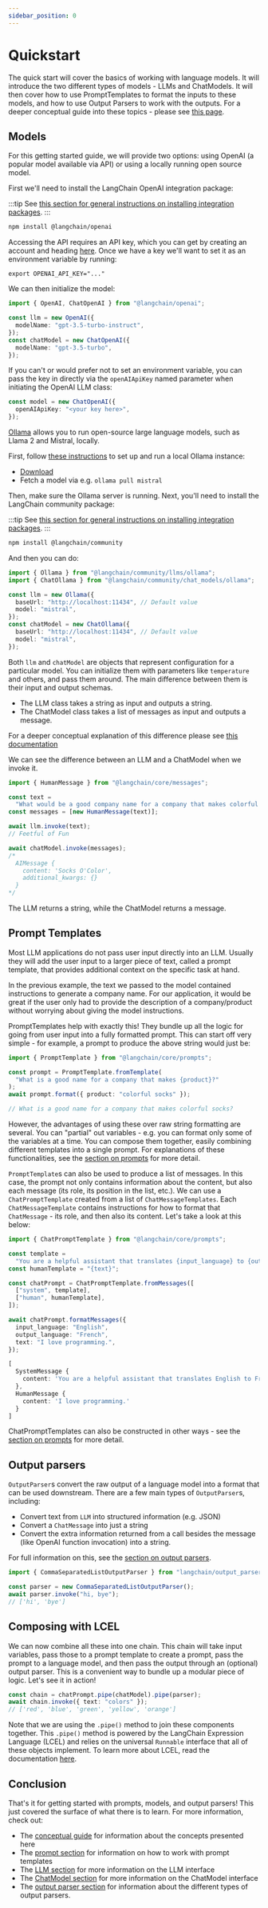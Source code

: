 ```yaml
---
sidebar_position: 0
---
```


# Quickstart

The quick start will cover the basics of working with language models.
It will introduce the two different types of models - LLMs and ChatModels.
It will then cover how to use PromptTemplates to format the inputs to these models, and how to use Output Parsers to work with the outputs.
For a deeper conceptual guide into these topics - please see [this page](/docs/modules/model_io/concepts).

## Models

For this getting started guide, we will provide two options: using OpenAI (a popular model available via API) or using a locally running open source model.


<Tabs>
  <TabItem value="openai" label="OpenAI" default>

First we'll need to install the LangChain OpenAI integration package:

:::tip
See [this section for general instructions on installing integration packages](/docs/get_started/installation#installing-integration-packages).
:::

```bash npm2yarn
npm install @langchain/openai
```

Accessing the API requires an API key, which you can get by creating an account and heading [here](https://platform.openai.com/account/api-keys). Once we have a key we'll want to set it as an environment variable by running:

```shell
export OPENAI_API_KEY="..."
```

We can then initialize the model:

```typescript
import { OpenAI, ChatOpenAI } from "@langchain/openai";

const llm = new OpenAI({
  modelName: "gpt-3.5-turbo-instruct",
});
const chatModel = new ChatOpenAI({
  modelName: "gpt-3.5-turbo",
});
```

If you can't or would prefer not to set an environment variable, you can pass the key in directly via the `openAIApiKey` named parameter when initiating the OpenAI LLM class:

```typescript
const model = new ChatOpenAI({
  openAIApiKey: "<your key here>",
});
```

  </TabItem>
  <TabItem value="local" label="Local">

[Ollama](https://ollama.ai/) allows you to run open-source large language models, such as Llama 2 and Mistral, locally.

First, follow [these instructions](https://github.com/jmorganca/ollama) to set up and run a local Ollama instance:

- [Download](https://ollama.ai/download)
- Fetch a model via e.g. `ollama pull mistral`

Then, make sure the Ollama server is running. Next, you'll need to install the LangChain community package:

:::tip
See [this section for general instructions on installing integration packages](/docs/get_started/installation#installing-integration-packages).
:::

```bash npm2yarn
npm install @langchain/community
```

And then you can do:

```typescript
import { Ollama } from "@langchain/community/llms/ollama";
import { ChatOllama } from "@langchain/community/chat_models/ollama";

const llm = new Ollama({
  baseUrl: "http://localhost:11434", // Default value
  model: "mistral",
});
const chatModel = new ChatOllama({
  baseUrl: "http://localhost:11434", // Default value
  model: "mistral",
});
```

  </TabItem>
</Tabs>

Both `llm` and `chatModel` are objects that represent configuration for a particular model.
You can initialize them with parameters like `temperature` and others, and pass them around.
The main difference between them is their input and output schemas.

- The LLM class takes a string as input and outputs a string.
- The ChatModel class takes a list of messages as input and outputs a message.

For a deeper conceptual explanation of this difference please see [this documentation](/docs/modules/model_io/concepts#models)

We can see the difference between an LLM and a ChatModel when we invoke it.

```ts
import { HumanMessage } from "@langchain/core/messages";

const text =
  "What would be a good company name for a company that makes colorful socks?";
const messages = [new HumanMessage(text)];

await llm.invoke(text);
// Feetful of Fun

await chatModel.invoke(messages);
/*
  AIMessage {
    content: 'Socks O'Color',
    additional_kwargs: {}
  }
*/
```

The LLM returns a string, while the ChatModel returns a message.

## Prompt Templates

Most LLM applications do not pass user input directly into an LLM. Usually they will add the user input to a larger piece of text, called a prompt template, that provides additional context on the specific task at hand.

In the previous example, the text we passed to the model contained instructions to generate a company name. For our application, it would be great if the user only had to provide the description of a company/product without worrying about giving the model instructions.

PromptTemplates help with exactly this!
They bundle up all the logic for going from user input into a fully formatted prompt.
This can start off very simple - for example, a prompt to produce the above string would just be:

```typescript
import { PromptTemplate } from "@langchain/core/prompts";

const prompt = PromptTemplate.fromTemplate(
  "What is a good name for a company that makes {product}?"
);
await prompt.format({ product: "colorful socks" });

// What is a good name for a company that makes colorful socks?
```

However, the advantages of using these over raw string formatting are several.
You can "partial" out variables - e.g. you can format only some of the variables at a time.
You can compose them together, easily combining different templates into a single prompt.
For explanations of these functionalities, see the [section on prompts](/docs/modules/model_io/prompts) for more detail.

`PromptTemplate`s can also be used to produce a list of messages.
In this case, the prompt not only contains information about the content, but also each message (its role, its position in the list, etc.).
We can use a `ChatPromptTemplate` created from a list of `ChatMessageTemplates`.
Each `ChatMessageTemplate` contains instructions for how to format that `ChatMessage` - its role, and then also its content.
Let's take a look at this below:

```typescript
import { ChatPromptTemplate } from "@langchain/core/prompts";

const template =
  "You are a helpful assistant that translates {input_language} to {output_language}.";
const humanTemplate = "{text}";

const chatPrompt = ChatPromptTemplate.fromMessages([
  ["system", template],
  ["human", humanTemplate],
]);

await chatPrompt.formatMessages({
  input_language: "English",
  output_language: "French",
  text: "I love programming.",
});
```

```typescript
[
  SystemMessage {
    content: 'You are a helpful assistant that translates English to French.'
  },
  HumanMessage {
    content: 'I love programming.'
  }
]
```

ChatPromptTemplates can also be constructed in other ways - see the [section on prompts](/docs/modules/model_io/prompts) for more detail.

## Output parsers

`OutputParser`s convert the raw output of a language model into a format that can be used downstream.
There are a few main types of `OutputParser`s, including:

- Convert text from `LLM` into structured information (e.g. JSON)
- Convert a `ChatMessage` into just a string
- Convert the extra information returned from a call besides the message (like OpenAI function invocation) into a string.

For full information on this, see the [section on output parsers](/docs/modules/model_io/output_parsers).

```typescript
import { CommaSeparatedListOutputParser } from "langchain/output_parsers";

const parser = new CommaSeparatedListOutputParser();
await parser.invoke("hi, bye");
// ['hi', 'bye']
```

## Composing with LCEL

We can now combine all these into one chain.
This chain will take input variables, pass those to a prompt template to create a prompt, pass the prompt to a language model, and then pass the output through an (optional) output parser.
This is a convenient way to bundle up a modular piece of logic.
Let's see it in action!

```typescript
const chain = chatPrompt.pipe(chatModel).pipe(parser);
await chain.invoke({ text: "colors" });
// ['red', 'blue', 'green', 'yellow', 'orange']
```

Note that we are using the `.pipe()` method to join these components together.
This `.pipe()` method is powered by the LangChain Expression Language (LCEL) and relies on the universal `Runnable` interface that all of these objects implement.
To learn more about LCEL, read the documentation [here](/docs/expression_language).

## Conclusion

That's it for getting started with prompts, models, and output parsers! This just covered the surface of what there is to learn. For more information, check out:

- The [conceptual guide](./concepts) for information about the concepts presented here
- The [prompt section](./prompts) for information on how to work with prompt templates
- The [LLM section](./llms) for more information on the LLM interface
- The [ChatModel section](./chat) for more information on the ChatModel interface
- The [output parser section](./output_parsers) for information about the different types of output parsers.
